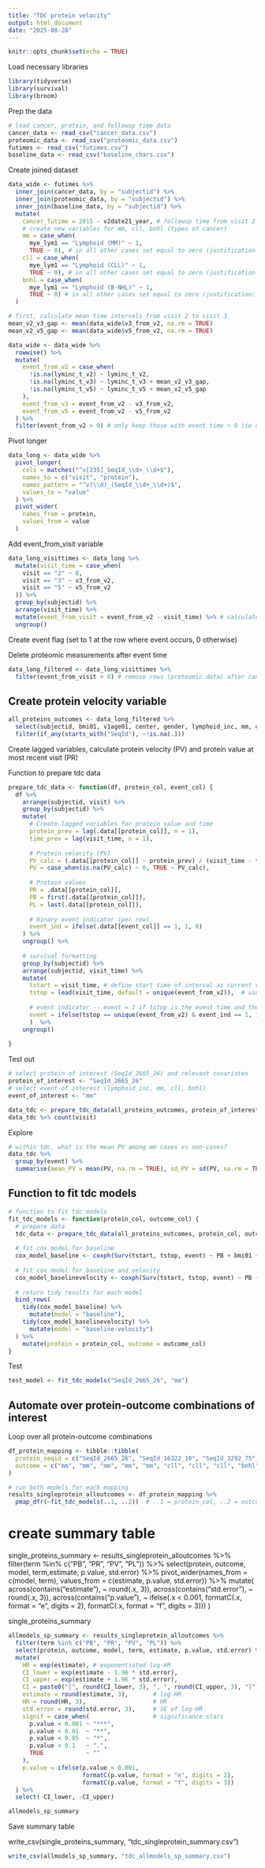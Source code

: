 ```yaml
---
title: "TDC protein velocity"
output: html_document
date: "2025-08-28"
---
```


```r
knitr::opts_chunk$set(echo = TRUE)
```

Load necessary libraries 
```r
library(tidyverse)
library(survival)
library(broom)
```


Prep the data 
```r
# load cancer, protein, and followup time data
cancer_data <- read_csv("cancer_data.csv")
proteomic_data <- read_csv("proteomic_data.csv")
futimes <- read_csv("futimes.csv")
baseline_data <- read_csv("baseline_chars.csv")
```

Create joined dataset
```r
data_wide <- futimes %>%
  inner_join(cancer_data, by = "subjectid") %>%
  inner_join(proteomic_data, by = "subjectid") %>%
  inner_join(baseline_data, by = "subjectid") %>%
  mutate(
    cancer_futime = 2015 - v2date21_year, # followup time from visit 2 to 2015 (date of cancer status assessment)
    # create new variables for mm, cll, bnhl (types of cancer)
    mm = case_when(
      mye_lym1 == "Lymphoid (MM)" ~ 1,
      TRUE ~ 0), # in all other cases set equal to zero (justification: we have already filtered for !na lymphoid_inc, so cancer status is known)
    cll = case_when(
      mye_lym1 == "Lymphoid (CLL)" ~ 1,
      TRUE ~ 0), # in all other cases set equal to zero (justification: we have already filtered for !na lymphoid_inc, so cancer status is known)
    bnhl = case_when(
      mye_lym1 == "Lymphoid (B-NHL)" ~ 1,
      TRUE ~ 0) # in all other cases set equal to zero (justification: we have already filtered for !na lymphoid_inc, so cancer status is known)
  )

# first, calculate mean time intervals from visit 2 to visit 3
mean_v2_v3_gap <- mean(data_wide$v3_from_v2, na.rm = TRUE)
mean_v2_v5_gap <- mean(data_wide$v5_from_v2, na.rm = TRUE)

data_wide <- data_wide %>%
  rowwise() %>%
  mutate(
    event_from_v2 = case_when(
      !is.na(lyminc_t_v2) ~ lyminc_t_v2,
      !is.na(lyminc_t_v3) ~ lyminc_t_v3 + mean_v2_v3_gap,
      !is.na(lyminc_t_v5) ~ lyminc_t_v5 + mean_v2_v5_gap
    ),
    event_from_v3 = event_from_v2 - v3_from_v2,
    event_from_v5 = event_from_v2 - v5_from_v2
  ) %>%
  filter(event_from_v2 > 0) # only keep those with event time > 0 (ie diagnosed after visit 2)

```



Pivot longer
```r
data_long <- data_wide %>%
  pivot_longer(
    cols = matches("^v[235]_SeqId_\\d+_\\d+$"),
    names_to = c("visit", "protein"),
    names_pattern = "^v(\\d)_(SeqId_\\d+_\\d+)$",
    values_to = "value"
  ) %>%
  pivot_wider(
    names_from = protein,
    values_from = value
  )
```


Add event_from_visit variable
```r
data_long_visittimes <- data_long %>%
  mutate(visit_time = case_when(
    visit == "2" ~ 0,
    visit == "3" ~ v3_from_v2,
    visit == "5" ~ v5_from_v2
  )) %>%
  group_by(subjectid) %>%
  arrange(visit_time) %>%
  mutate(event_from_visit = event_from_v2 - visit_time) %>% # calculate time from current visit to event/censoring
  ungroup()
```


Create event flag (set to 1 at the row where event occurs, 0 otherwise)

Delete proteomic measurements after event time
```r
data_long_filtered <- data_long_visittimes %>%
  filter(event_from_visit > 0) # remove rows (proteomic data) after cancer diagnosis 
```



## Create protein velocity variable 

```r
all_proteins_outcomes <- data_long_filtered %>%
  select(subjectid, bmi01, v1age01, center, gender, lymphoid_inc, mm, cll, bnhl, visit, visit_time, event_from_v2, SeqId_2665_26, SeqId_16322_10, SeqId_3292_75, SeqId_7849_3, SeqId_2704_74, SeqId_3291_30, SeqId_6574_11, SeqId_16915_153, SeqId_3291_30, SeqId_3487_32, SeqId_17346_61, SeqId_7266_4) %>% 
  filter(if_any(starts_with("SeqId"), ~!is.na(.)))


```

Create lagged variables, calculate protein velocity (PV) and protein value at most recent visit (PR)

Function to prepare tdc data
```r
prepare_tdc_data <- function(df, protein_col, event_col) {
  df %>%
    arrange(subjectid, visit) %>%
    group_by(subjectid) %>%
    mutate(
      # Create lagged variables for protein value and time
      protein_prev = lag(.data[[protein_col]], n = 1),
      time_prev = lag(visit_time, n = 1),
      
      # Protein velocity (PV)
      PV_calc = (.data[[protein_col]] - protein_prev) / (visit_time - time_prev),
      PV = case_when(is.na(PV_calc) ~ 0, TRUE ~ PV_calc),
      
      # Protein values
      PR = .data[[protein_col]],
      PB = first(.data[[protein_col]]),
      PL = last(.data[[protein_col]]),
      
      # Binary event indicator (per row)
      event_ind = ifelse(.data[[event_col]] == 1, 1, 0)
    ) %>%
    ungroup() %>%
    
    # survival formatting
    group_by(subjectid) %>%
    arrange(subjectid, visit_time) %>%
    mutate(
      tstart = visit_time, # define start time of interval as current visit time (e.g. v2 = 0, v3 = 3, v5 = 20)
      tstop = lead(visit_time, default = unique(event_from_v2)),  # usually set the stop time to the next visit (lead(visit_time). but if it's the last visit (ie before censoring/event) then it's the event_time
      
      # event indicator -- event = 1 if tstop is the event time and the event occurred, 0 otherwise
      event = ifelse(tstop == unique(event_from_v2) & event_ind == 1, 1, 0)
      )  %>%
    ungroup()
  
}

```

Test out 
```r
# select protein of interest (SeqId_2665_26) and relevant covariates 
protein_of_interest <- "SeqId_2665_26"
# select event of interest (lymphoid_inc, mm, cll, bnhl)
event_of_interest <- "mm"

data_tdc <- prepare_tdc_data(all_proteins_outcomes, protein_of_interest, event_of_interest)
data_tdc %>% count(visit)
```

Explore 
```r
# within tdc, what is the mean PV among mm cases vs non-cases?
data_tdc %>%
  group_by(event) %>%
  summarise(mean_PV = mean(PV, na.rm = TRUE), sd_PV = sd(PV, na.rm = TRUE), n = n())
```


## Function to fit tdc models 

```r
# function to fit tdc models
fit_tdc_models <- function(protein_col, outcome_col) {
  # prepare data 
  tdc_data <- prepare_tdc_data(all_proteins_outcomes, protein_col, outcome_col)
  
  # fit cox model for baseline 
  cox_model_baseline <- coxph(Surv(tstart, tstop, event) ~ PB + bmi01 + v1age01 + gender + center, data = tdc_data)
  
  # fit cox model for baseline and velocity 
  cox_model_baselinevelocity <- coxph(Surv(tstart, tstop, event) ~ PB + PV + bmi01+ v1age01 + gender + center, data = tdc_data)
  
  # return tidy results for each model
  bind_rows(
    tidy(cox_model_baseline) %>% 
      mutate(model = "baseline"),
    tidy(cox_model_baselinevelocity) %>%
      mutate(model = "baseline-velocity")
  ) %>%
    mutate(protein = protein_col, outcome = outcome_col)
}
```

Test
```r
test_model <- fit_tdc_models("SeqId_2665_26", "mm")
```

## Automate over protein-outcome combinations of interest
Loop over all protein-outcome combinations
```r
df_protein_mapping <- tibble::tibble(
  protein_seqid = c("SeqId_2665_26", "SeqId_16322_10", "SeqId_3292_75", "SeqId_7849_3", "SeqId_2704_74", "SeqId_3291_30", "SeqId_6574_11", "SeqId_16915_153", "SeqId_3291_30", "SeqId_3487_32", "SeqId_17346_61", "SeqId_7266_4"),
  outcome = c("mm", "mm", "mm", "mm", "mm", "cll", "cll", "cll", "bnhl", "bnhl", "bnhl", "bnhl")
)

# run both models for each mapping 
results_singleprotein_alloutcomes <- df_protein_mapping %>%
  pmap_dfr(~fit_tdc_models(..1, ..2))  # ..1 = protein_col, ..2 = outcome
```


# create summary table 
single_proteins_summary <- results_singleprotein_alloutcomes %>%
  filter(term %in% c("PB", "PR", "PV", "PL")) %>%
  select(protein, outcome, model, term,estimate, p.value, std.error) %>%
  pivot_wider(names_from = c(model, term), values_from = c(estimate, p.value, std.error)) %>% 
  mutate(
    across(contains("estimate"), ~ round(.x, 3)),
    across(contains("std.error"), ~ round(.x, 3)),
    across(contains("p.value"), ~ ifelse(.x < 0.001, 
                                         formatC(.x, format = "e", digits = 2), 
                                         formatC(.x, format = "f", digits = 3)))
  )

single_proteins_summary


```r
allmodels_sp_summary <- results_singleprotein_alloutcomes %>%
  filter(term %in% c("PB", "PR", "PV", "PL")) %>%
  select(protein, outcome, model, term, estimate, p.value, std.error) %>%
  mutate(
    HR = exp(estimate), # exponentiated log-HR
    CI_lower = exp(estimate - 1.96 * std.error),
    CI_upper = exp(estimate + 1.96 * std.error),
    CI = paste0("[", round(CI_lower, 3), ", ", round(CI_upper, 3), "]"),
    estimate = round(estimate, 3),       # log-HR
    HR = round(HR, 3),                   # HR
    std.error = round(std.error, 3),     # SE of log-HR
    signif = case_when(                  # significance stars
      p.value < 0.001 ~ "***",
      p.value < 0.01  ~ "**",
      p.value < 0.05  ~ "*",
      p.value < 0.1   ~ ".",
      TRUE            ~ ""
    ),
    p.value = ifelse(p.value < 0.001, 
                     formatC(p.value, format = "e", digits = 2), 
                     formatC(p.value, format = "f", digits = 3))
  ) %>%
  select(-CI_lower, -CI_upper) 

allmodels_sp_summary
```


Save summary table 

write_csv(single_proteins_summary, "tdc_singleprotein_summary.csv")


```r
write_csv(allmodels_sp_summary, "tdc_allmodels_sp_summary.csv")
```